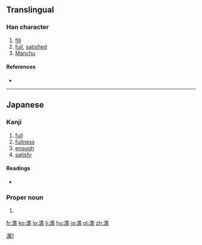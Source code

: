 {{also|滿}}
==Translingual==
{{ja-forms|満|[[满]]|[[滿]]}}

===Han character===
{{Han char|rn=85|rad=水|as=09|sn=12|four=|canj=ETUB,XETUB|ids=⿰⺡⿱卄両}}

# [[fill]]
# [[full]], [[satisfied]]
# [[Manchu]]

====References====
* {{Han ref|kx=0639.111|dkj=17921|dj=1046.030|hdz=31668.031|uh=6E80|ud=28288}}

----

==Japanese==

===Kanji===
{{ja-kanji|grade=4|rs=水09|style=s|kyu=滿}}

# [[full]]
# [[fullness]]
# [[enough]]
# [[satisfy]]

====Readings====
* {{ja-readings|goon=[[まん]] (man)|kanon=[[ばん]] (ban) {{non-joyo-reading}}|kun=[[みちる]] (michiru), [[みたす]] (mitasu)}}

===Proper noun===
{{ja-pos|proper|みつる}}

# {{given name|male|lang=ja|sort=みつる}}

[[Category:CJKV characters simplified differently in Japan and China|滿1]]

[[fr:満]]
[[ko:満]]
[[lo:満]]
[[li:満]]
[[hu:満]]
[[ja:満]]
[[pl:満]]
[[zh:満]]